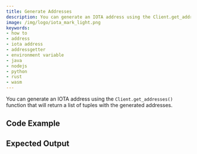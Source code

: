 ```yaml
---
title: Generate Addresses
description: You can generate an IOTA address using the Client.get_addresses() function that will return a list of tuples with the generated addresses.
image: /img/logo/iota_mark_light.png
keywords:
- how to
- address
- iota address
- addressgetter
- environment variable
- java
- nodejs
- python
- rust
- wasm
---
```


You can generate an IOTA address using the `Client.get_addresses()` function that will return a list of tuples with the
generated addresses.

## Code Example

<Tabs groupId="language">
    <TabItem value="rust" label="Rust">
        <RustCode/>
    </TabItem>
    <TabItem value="nodejs" label="Nodejs">
        <NodejsCode/>
    </TabItem>
    <TabItem value="python" label="Python">
        <PythonCode/>
    </TabItem>
    <TabItem value="java" label="Java">
        <JavaCode/>
    </TabItem>
</Tabs>

## Expected Output

<Tabs groupId="language">
    <TabItem value="rust" label="Rust">
        <RustOutput/>
    </TabItem>
    <TabItem value="nodejs" label="Nodejs">
        <NodejsOutput/>
    </TabItem>
    <TabItem value="python" label="Python">
        <PythonOutput/>
    </TabItem>
    <TabItem value="java" label="Java">
        <JavaOutput/>
    </TabItem>
</Tabs>

